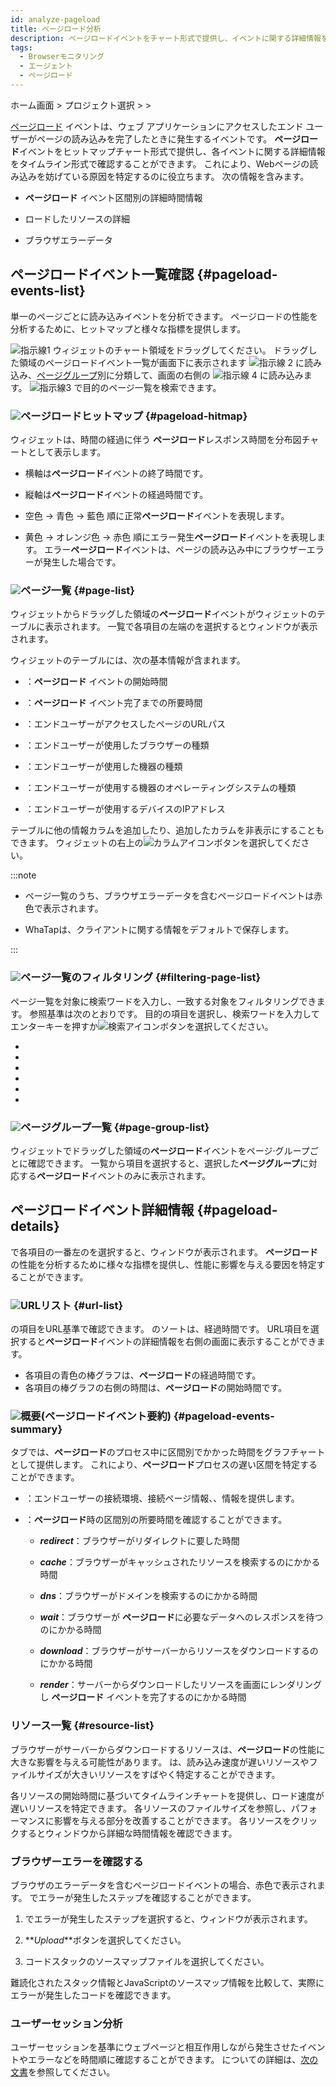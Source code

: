 ```yaml
---
id: analyze-pageload
title: ページロード分析
description: ページロードイベントをチャート形式で提供し、イベントに関する詳細情報を分析できます。
tags:
  - Browserモニタリング
  - エージェント
  - ページロード
---
```


ホーム画面 > プロジェクト選択 > <Cmdname sid="analysis" className="uitext" /> > <Cmdname sid="rumPageLoadHitmap" className="uitext" />

[ページロード](before-starting#load-page) イベントは、ウェブ アプリケーションにアクセスしたエンド ユーザーがページの読み込みを完了したときに発生するイベントです。 <b>ページロード</b>イベントをヒットマップチャート形式で提供し、各イベントに関する詳細情報をタイムライン形式で確認することができます。 これにより、Webページの読み込みを妨げている原因を特定するのに役立ちます。 次の情報を含みます。

- **ページロード** イベント区間別の詳細時間情報

- ロードしたリソースの詳細

- ブラウザエラーデータ

## ページロードイベント一覧確認 {#pageload-events-list}

単一のページごとに読み込みイベントを分析できます。 ページロードの性能を分析するために、ヒットマップと様々な指標を提供します。

<ImgLang img='browser-analysis-pageload-hitmap.png' desc='ページロードヒットマップ' />

![指示線1](/img/number-01.png) <Cmdname sid="rumPageLoadHitmap" className="uitext" />ウィジェットのチャート領域をドラッグしてください。 ドラッグした領域のページロードイベント一覧が画面下に表示されます ![指示線 2](/img/number-02.png) <Cmdname sid="page" className="uitext" /><Cmdname sid="list" className="uitext" />に読み込み、[ページグループ](before-starting#page-group)別に分類して、画面の右側の ![指示線 4](/img/number-04.png) <Cmdname sid="page_group" className="uitext" /><Cmdname sid="list" className="uitext" />に読み込みます。 ![指示線3](/img/number-03.png) <Cmdname sid="page_url" className="uitext" />で目的のページ一覧を検索できます。

### ![](/img/number-01.png)ページロードヒットマップ {#pageload-hitmap}

<Cmdname sid="rumPageLoadHitmap" className="uitext" /> ウィジェットは、時間の経過に伴う <b>ページロード</b>レスポンス時間を分布図チャートとして表示します。

- 横軸は<b>ページロード</b>イベントの終了時間です。

- 縦軸は<b>ページロード</b>イベントの経過時間です。

- <span class='lowfg'>空色</span> → <span class='normal'>青色</span> → <span class='highfg'>藍色</span> 順に正常<b>ページロード</b>イベントを表現します。

- <span class='logwr'>黄色</span> → <span class='slow'>オレンジ色</span> → <span class='vslow'>赤色</span> 順にエラー発生<b>ページロード</b>イベントを表現します。 エラー<b>ページロード</b>イベントは、ページの読み込み中にブラウザーエラーが発生した場合です。

### ![](/img/number-02.png)ページ一覧 {#page-list}

<Cmdname sid="rumPageLoadHitmap" className="uitext" />ウィジェットからドラッグした領域の<b>ページロード</b>イベントが<Cmdname sid="page" className="uitext" /><Cmdname sid="list" className="uitext" />ウィジェットのテーブルに表示されます。 一覧で各項目の左端の<LinkImage img="ico-detail-view.svg" className="ico" desc="詳細表示アイコン" />を選択すると<Cmdname sid="page_load" className="uitext" /><Cmdname sid="detail" className="uitext" />ウィンドウが表示されます。

<Cmdname sid="page" className="uitext" /><Cmdname sid="list" className="uitext" /> ウィジェットのテーブルには、次の基本情報が含まれます。

- <Cmdname sid="start_time" className="uitext" />：<b>ページロード</b> イベントの開始時間

- <Cmdname sid="elapsed" className="uitext" />：<b>ページロード</b> イベント完了までの所要時間

- <Cmdname sid="page_url" className="uitext" />：エンドユーザーがアクセスしたページのURLパス

- <Cmdname sid="browser" className="uitext" />：エンドユーザーが使用したブラウザーの種類

- <Cmdname sid="device" className="uitext" />：エンドユーザーが使用した機器の種類

- <Cmdname sid="os" className="uitext" />：エンドユーザーが使用する機器のオペレーティングシステムの種類

- <Cmdname sid="client_ip" className="uitext" />：エンドユーザーが使用するデバイスのIPアドレス

テーブルに他の情報カラムを追加したり、追加したカラムを非表示にすることもできます。 <Cmdname sid="page" className="uitext" /><Cmdname sid="list" className="uitext" />ウィジェットの右上の![カラムアイコン](/img/ico-column.svg)ボタンを選択してください。

:::note

- ページ一覧のうち、ブラウザエラーデータを含むページロードイベントは赤色で表示されます。

  <ImgLang img='browser-pageload-error-list.png' desc='ブラウザエラーデータ' />

- WhaTapは、クライアントに関する情報をデフォルトで保存します。

:::

### ![](/img/number-03.png)ページ一覧のフィルタリング {#filtering-page-list}

ページ一覧を対象に検索ワードを入力し、一致する対象をフィルタリングできます。 参照基準は次のとおりです。 目的の項目を選択し、検索ワードを入力してエンターキーを押すか![検索アイコン](/img/ico-search.svg)ボタンを選択してください。

- <Cmdname sid="page_url" className="uitext" />

- <Cmdname sid="browser" className="uitext" />

- <Cmdname sid="device" className="uitext" />

- <Cmdname sid="os" className="uitext" />

- <Cmdname sid="client_ip" className="uitext" />

- <Cmdname sid="user_id" className="uitext" />

### ![](/img/number-04.png)ページグループ一覧 {#page-group-list}

<ImgLang img='browser-analysis-pageload-hitmap-pagegroup.png' desc='ページグループ一覧' />

<Cmdname sid="rumPageLoadHitmap" className="uitext" />ウィジェットでドラッグした領域の<b>ページロード</b>イベントを<Link to="before-starting#page-group">ページ·グループ</Link>ごとに確認できます。 一覧から項目を選択すると、選択した<b>ページグループ</b>に対応する<b>ページロード</b>イベントのみ<Cmdname sid="page" className="uitext" /><Cmdname sid="list" className="uitext" />に表示されます。

## ページロードイベント詳細情報 {#pageload-details}

<Cmdname sid="page" className="uitext" /><Cmdname sid="list" className="uitext" />で各項目の一番左の<LinkImage img="ico-detail-view.svg" className="ico" desc="詳細を見るアイコン" />を選択すると、<Cmdname sid="page_load" className="uitext" /><Cmdname sid="detail" className="uitext" />ウィンドウが表示されます。 <b>ページロード</b>の性能を分析するために様々な指標を提供し、性能に影響を与える要因を特定することができます。

<ImgLang img='rum-pageload-event-02.png' desc='ページロード詳細' />

### ![](/img/number-01.png)URLリスト {#url-list}

<Cmdname sid="page" className="uitext" /><Cmdname sid="list" className="uitext" />の項目をURL基準で確認できます。 <Cmdname sid="url_list" className="uitext" />のソートは、経過時間です。 URL項目を選択すると<b>ページロード</b>イベントの詳細情報を<LinkImage img="number-02.png" className="ico" desc="指示線 2" />右側の画面に表示することができます。

- 各項目の青色の棒グラフは、<b>ページロード</b>の経過時間です。
- 各項目の棒グラフの右側の時間は、<b>ページロード</b>の開始時間です。

### ![](/img/number-02.png)概要(ページロードイベント要約) {#pageload-events-summary}

<Cmdname sid="summary" className="uitext" />タブでは、<b>ページロード</b>のプロセス中に区間別でかかった時間をグラフチャートとして提供します。 これにより、<b>ページロード</b>プロセスの遅い区間を特定することができます。

- <Cmdname sid="page" className="uitext" /><Cmdname sid="info" className="uitext" />：エンドユーザーの接続環境、接続ページ情報、<Cmdname sid="user_id" className="uitext" />、<Cmdname sid="session_id" className="uitext" />情報を提供します。

- <Cmdname sid="page_load_timing" className="uitext" /><Cmdname sid="info" className="uitext" />：<b>ページロード</b>時の区間別の所要時間を確認することができます。

  - **_redirect_**：ブラウザーがリダイレクトに要した時間

  - **_cache_**：ブラウザーがキャッシュされたリソースを検索するのにかかる時間

  - **_dns_**：ブラウザーがドメインを検索するのにかかる時間

  - **_wait_**：ブラウザーが <b>ページロード</b>に必要なデータへのレスポンスを待つのにかかる時間

  - **_download_**：ブラウザーがサーバーからリソースをダウンロードするのにかかる時間

  - **_render_**：サーバーからダウンロードしたリソースを画面にレンダリングし <b>ページロード</b> イベントを完了するのにかかる時間

### リソース一覧 {#resource-list}

ブラウザーがサーバーからダウンロードするリソースは、<b>ページロード</b>の性能に大きな影響を与える可能性があります。 <Cmdname sid="resource" className="uitext" /><Cmdname sid="list" className="uitext" />は、読み込み速度が遅いリソースやファイルサイズが大きいリソースをすばやく特定することができます。

<ImgLang img='rum-pageload-event-03.png' desc='リソース一覧' />

各リソースの開始時間に基づいてタイムラインチャートを提供し、ロード速度が遅いリソースを特定できます。 各リソースのファイルサイズを参照し、パフォーマンスに影響を与える部分を改善することができます。 各リソースをクリックすると<Cmdname sid="resource" className="uitext" /><Cmdname sid="detail" className="uitext" />ウィンドウから詳細な時間情報を確認できます。

<ImgLang img='rum-pageload-event-04.png' desc='リソース詳細' />

### ブラウザーエラーを確認する

ブラウザのエラーデータを含むページロードイベントの場合、赤色で表示されます。 <Cmdname sid="resource" className="uitext" /><Cmdname sid="list" className="uitext" />でエラーが発生したステップを確認することができます。

<ImgLang img='browser-pageload-details-resource-error.png' desc='リソースリスト-エラーデータ' />

1. <Cmdname sid="resource" className="uitext" /><Cmdname sid="list" className="uitext" />でエラーが発生したステップを選択すると、<Cmdname sid="exception_stack" className="uitext" />ウィンドウが表示されます。

   <ImgLang img='browser-pageload-details-resource-error-stack.png' desc='エラースタック' />

2. **_Upload_**ボタンを選択してください。

3. コードスタックのソースマップファイルを選択してください。

難読化されたスタック情報とJavaScriptのソースマップ情報を比較して、実際にエラーが発生したコードを確認できます。

### ユーザーセッション分析

<ImgLang img='browser-pageload-details-user-session.png' desc='ユーザーセッション分析' />

ユーザーセッションを基準にウェブページと相互作用しながら発生させたイベントやエラーなどを時間順に確認することができます。 <Cmdname sid="TTL07736" className="uitext" />についての詳細は、[次の文書](user-session-log-search#analysisusersession)を参照してください。
